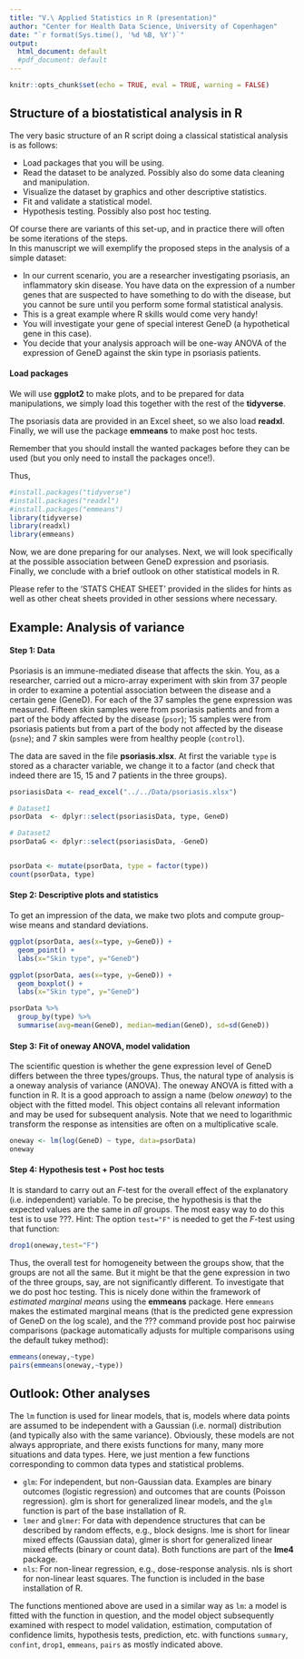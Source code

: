 ```yaml
---
title: "V.\ Applied Statistics in R (presentation)"
author: "Center for Health Data Science, University of Copenhagen"
date: "`r format(Sys.time(), '%d %B, %Y')`"
output:
  html_document: default
  #pdf_document: default
---
```


```r
knitr::opts_chunk$set(echo = TRUE, eval = TRUE, warning = FALSE)
```

## Structure of a biostatistical analysis in R

The very basic structure of an R script doing a classical statistical analysis is as follows:

*  Load packages that you will be using.   
*  Read the dataset to be analyzed. Possibly also do some data cleaning and manipulation.   
*  Visualize the dataset by graphics and other descriptive statistics.   
*  Fit and validate a statistical model.   
*  Hypothesis testing. Possibly also post hoc testing.   

Of course there are variants of this set-up, and in practice there will often be some iterations of the steps.   
In this manuscript we will exemplify the proposed steps in the analysis of a simple dataset:   

* In our current scenario, you are a researcher investigating psoriasis, an inflammatory skin disease. You have data on the expression of a number genes that are suspected to have something to do with the disease, but you cannot be sure until you perform some formal statistical analysis. 
* This is a great example where R skills would come very handy! 
* You will investigate your gene of special interest GeneD (a hypothetical gene in this case). 
* You decide that your analysis approach will be one-way ANOVA of the expression of GeneD against the skin type in psoriasis patients.




####  Load packages

We will use **ggplot2** to make plots, and to be prepared for data manipulations, we simply load this together with the rest of the **tidyverse**. 

The psoriasis data are provided in an Excel sheet, so we also load **readxl**. Finally, we will use the package **emmeans** to make post hoc tests.

Remember that you should install the wanted packages before they can be used (but you only need to install the packages once!). 

Thus,
```r
#install.packages("tidyverse")
#install.packages("readxl")
#install.packages("emmeans")
library(tidyverse)
library(readxl)
library(emmeans)
```

Now, we are done preparing for our analyses. Next, we will look specifically at the possible association between GeneD expression and psoriasis. Finally, we conclude with a brief outlook on other statistical models in R.

Please refer to the 'STATS CHEAT SHEET' provided in the slides for hints as well as other cheat sheets provided in other sessions where necessary.


## Example: Analysis of variance

#### Step 1: Data

Psoriasis is an immune-mediated disease that affects the skin. You, as a researcher, carried out a micro-array experiment with skin from 37 people in order to examine a potential association between the disease and a certain gene (GeneD). For each of the 37 samples the gene expression was measured. Fifteen skin samples were from psoriasis patients and from a part of the body affected by the disease (`psor`); 15 samples were from psoriasis patients but from a part of the body not affected by the disease (`psne`); and 7 skin samples were from healthy people (`control`).  

The data are saved in the file **psoriasis.xlsx**. At first the variable `type` is stored as a character variable, we change it to a factor (and check that indeed there are 15, 15 and 7 patients in the three groups).

```r
psoriasisData <- read_excel("../../Data/psoriasis.xlsx")

# Dataset1
psorData  <- dplyr::select(psoriasisData, type, GeneD)

# Dataset2
psorDataG <- dplyr::select(psoriasisData, -GeneD)


psorData <- mutate(psorData, type = factor(type))
count(psorData, type)
```


#### Step 2: Descriptive plots and statistics

To get an impression of the data, we make two plots and compute group-wise means and standard deviations.

```r
ggplot(psorData, aes(x=type, y=GeneD)) +
  geom_point() + 
  labs(x="Skin type", y="GeneD")

ggplot(psorData, aes(x=type, y=GeneD)) +
  geom_boxplot() + 
  labs(x="Skin type", y="GeneD")

psorData %>% 
  group_by(type) %>% 
  summarise(avg=mean(GeneD), median=median(GeneD), sd=sd(GeneD))
```


#### Step 3: Fit of oneway ANOVA, model validation

The scientific question is whether the gene expression level of GeneD differs between the three types/groups. Thus, the natural type of analysis is a oneway analysis of variance (ANOVA). The oneway ANOVA is fitted with a function in R. It is a good approach to assign a name (below *oneway*) to the object with the fitted model. This object contains all relevant information and may be used for subsequent analysis. Note that we need to logarithmic transform the response as intensities are often on a multiplicative scale.

```r
oneway <- lm(log(GeneD) ~ type, data=psorData)
oneway
```


#### Step 4: Hypothesis test + Post hoc tests

It is standard to carry out an $F$-test for the overall effect of the explanatory (i.e. independent) variable. To be precise, the hypothesis is that the expected values are the same in _all_ groups. The most easy way to do this test is to use ???. 
Hint: The option `test="F"` is needed to get the $F$-test using that function:

```r
drop1(oneway,test="F")
```

Thus, the overall test for homogeneity between the groups show, that the groups are not all the same. But it might be that the gene expression in two of the three groups, say, are not significantly different. To investigate that we do post hoc testing. This is nicely done within the framework of *estimated marginal means* using the **emmeans** package. Here `emmeans` makes the estimated marginal means (that is the predicted gene expression of GeneD on the log scale), and the ??? command provide post hoc pairwise comparisons (package automatically adjusts for multiple comparisons using the default tukey method):

```r
emmeans(oneway,~type)
pairs(emmeans(oneway,~type))
```



## Outlook: Other analyses

The `lm` function is used for linear models, that is, models where data points are assumed to be independent with a Gaussian (i.e. normal) distribution (and typically also with the same variance). Obviously, these models are not always appropriate, and there exists functions for many, many more situations and data types. Here, we just mention a few functions corresponding to common data types and statistical problems. 

* `glm`: For independent, but non-Gaussian data. Examples are binary outcomes (logistic regression) and outcomes that are counts (Poisson regression). glm is short for generalized linear models, and the `glm` function is part of the base installation of R.
* `lmer` and `glmer`: For data with dependence structures that can be described by random effects, e.g., block designs. lme is short for linear mixed effects  (Gaussian data), glmer is short for generalized linear mixed effects  (binary or count data). Both functions are part of the **lme4** package. 
* `nls`: For non-linear regression, e.g., dose-response analysis. nls is short for non-linear least squares. The function is included in the base installation of R.

The functions mentioned above are used in a similar way as `lm`: a model is fitted with the function in question, and the model object subsequently examined with respect to model validation, estimation, computation of confidence limits, hypothesis tests, prediction, etc. with functions `summary`, `confint`, `drop1`, `emmeans`, `pairs` as mostly indicated above. 
